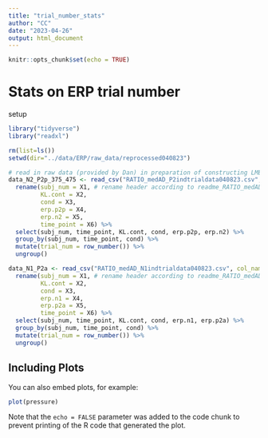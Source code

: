```yaml
---
title: "trial_number_stats"
author: "CC"
date: "2023-04-26"
output: html_document
---
```


```r
knitr::opts_chunk$set(echo = TRUE)
```

# Stats on ERP trial number

setup
```r

library("tidyverse")
library("readxl")

rm(list=ls())
setwd(dir="../data/ERP/raw_data/reprocessed040823")

# read in raw data (provided by Dan) in preparation of constructing LME models -----
data_N2_P2p_375_475 <- read_csv("RATIO_medAD_P2indtrialdata040823.csv", col_names = F) %>%
  rename(subj_num = X1, # rename header according to readme_RATIO_medAD_P2indtrialdata.txt
         KL.cont = X2,
         cond = X3,
         erp.p2p = X4,
         erp.n2 = X5,
         time_point = X6) %>%
  select(subj_num, time_point, KL.cont, cond, erp.p2p, erp.n2) %>%
  group_by(subj_num, time_point, cond) %>%
  mutate(trial_num = row_number()) %>%
  ungroup()

data_N1_P2a <- read_csv("RATIO_medAD_N1indtrialdata040823.csv", col_names = F) %>%
  rename(subj_num = X1, # rename header according to readme_RATIO_medAD_N1indtrialdata.txt
         KL.cont = X2,
         cond = X3,
         erp.n1 = X4,
         erp.p2a = X5,
         time_point = X6) %>%
  select(subj_num, time_point, KL.cont, cond, erp.n1, erp.p2a) %>%
  group_by(subj_num, time_point, cond) %>%
  mutate(trial_num = row_number()) %>%
  ungroup()
```

## Including Plots

You can also embed plots, for example:

```r
plot(pressure)
```

Note that the `echo = FALSE` parameter was added to the code chunk to prevent printing of the R code that generated the plot.
